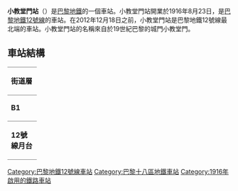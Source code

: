 {{unreferenced|time=2016-02-28T11:16:36+00:00}}
{{Infobox station
| name                = 小教堂門站
| symbol_location     = paris
| symbol              = m
| symbol2             = 
| type                = [[巴黎地鐵|巴黎地鐵]]車站
| image               = [[File:PteChap-vueglob.jpg|275px]]
| alt                 = 
| caption             = 
| other_name          = 
| address             = [[巴黎十八區|巴黎十八區]]
| borough             = [[法蘭西島|法蘭西島]]
| country             = 法國
| iso_region          = FR_scale:2000
| coordinates_display = title
| coordinates_format  = dms
| latd  = 48.897274| latm  = | lats  = | latNS  = 
| longd = 2.359191| longm = | longs = | longEW = 
| coordinates         = 
| owned               = [[RATP|RATP]]
| operator            = [[RATP|RATP]]
| line                = 
| disabled            = 
| zone                = 1
| opened              = {{Start-date|1916-08-23}}
| closed              = <!-- {{End date|YYYY|MM|DD|df=y}} -->
| services            = 
| map_type            = France Paris
}}
'''小教堂門站'''（{{lang-fr|Porte de la Chapelle}}）是[[巴黎地鐵|巴黎地鐵]]的一個車站。小教堂門站開業於1916年8月23日，是[[巴黎地鐵12號線|巴黎地鐵12號線]]的車站。在2012年12月18日之前，小教堂門站是巴黎地鐵12號線最北端的車站。小教堂門站的名稱來自於19世紀巴黎的城門小教堂門。
== 車站結構 ==
{| border=0 cellspacing=0 cellpadding=3
|style="border-bottom:solid 1px gray;border-top:solid 1px gray;" width=50 valign=top|'''街道層'''
|-
|style="border-bottom:solid 1px gray;border-top:solid 1px gray;" width=50 valign=top|'''B1'''
|style="border-top:solid 1px gray;border-bottom:solid 1px gray;" width=100 valign=top|夾層
|-
|style="border-bottom:solid 1px gray;" width=50 rowspan=10 valign=top|'''12號線月台'''
|style="border-bottom:solid 1px gray;" width=100|南行
|style="border-bottom:solid 1px gray;" width=390|{{arrow|L}} [[File:Metro-M.svg|16x16px]][[File:Paris_Metro_12.svg|16x16px]] 往[[伊西市政府站|伊西市政府]]<small>（[[馬克思·多莫瓦站|馬克思·多莫瓦]]）</small>
|-
|style="border-top:solid 2px black;border-right:solid 2px black;border-left:solid 2px black;border-bottom:solid 2px black;text-align:center;" colspan=2|<center><small>[[島式月台|島式月台]]，左側開門</small></center>
|-
|中央軌道
|無定期服務
|-
|style="border-top:solid 2px black;border-right:solid 2px black;border-left:solid 2px black;border-bottom:solid 2px black;text-align:center;" colspan=2|<center><small>[[島式月台|島式月台]]，左側開門</small></center>
|-
|北行
|{{arrow|R}} [[File:Metro-M.svg|16x16px]][[File:Paris_Metro_12.svg|16x16px]] 往[[奧貝維埃市政府站|奧貝維埃市政府]] <small>（[[人民陣線站|人民陣線]]）</small>
|}
{{commons category|Porte de la Chapelle (Paris Metro)}}
{{巴黎地鐵12號線}}
{{DEFAULTSORT:Porte de la Chapelle}}
[[Category:巴黎地鐵12號線車站|Category:巴黎地鐵12號線車站]]
[[Category:巴黎十八區地鐵車站|Category:巴黎十八區地鐵車站]]
[[Category:1916年啟用的鐵路車站|Category:1916年啟用的鐵路車站]]